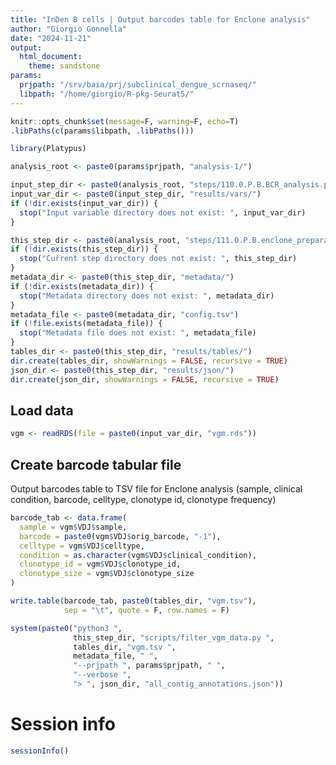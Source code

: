 ```yaml
---
title: "InDen B cells | Output barcodes table for Enclone analysis"
author: "Giorgio Gonnella"
date: "2024-11-21"
output:
  html_document:
    theme: sandstone
params:
  prjpath: "/srv/baia/prj/subclinical_dengue_scrnaseq/"
  libpath: "/home/giorgio/R-pkg-Seurat5/"
---
```


```r
knitr::opts_chunk$set(message=F, warning=F, echo=T)
.libPaths(c(params$libpath, .libPaths()))

library(Platypus)

analysis_root <- paste0(params$prjpath, "analysis-1/")

input_step_dir <- paste0(analysis_root, "steps/110.0.P.B.BCR_analysis.platypus/")
input_var_dir <- paste0(input_step_dir, "results/vars/")
if (!dir.exists(input_var_dir)) {
  stop("Input variable directory does not exist: ", input_var_dir)
}

this_step_dir <- paste0(analysis_root, "steps/111.0.P.B.enclone_preparation/")
if (!dir.exists(this_step_dir)) {
  stop("Current step directory does not exist: ", this_step_dir)
}
metadata_dir <- paste0(this_step_dir, "metadata/")
if (!dir.exists(metadata_dir)) {
  stop("Metadata directory does not exist: ", metadata_dir)
}
metadata_file <- paste0(metadata_dir, "config.tsv")
if (!file.exists(metadata_file)) {
  stop("Metadata file does not exist: ", metadata_file)
}
tables_dir <- paste0(this_step_dir, "results/tables/")
dir.create(tables_dir, showWarnings = FALSE, recursive = TRUE)
json_dir <- paste0(this_step_dir, "results/json/")
dir.create(json_dir, showWarnings = FALSE, recursive = TRUE)
```

## Load data

```r
vgm <- readRDS(file = paste0(input_var_dir, "vgm.rds"))
```

## Create barcode tabular file

Output barcodes table to TSV file for Enclone analysis
(sample, clinical condition, barcode, celltype, clonotype id,
clonotype frequency)

```r
barcode_tab <- data.frame(
  sample = vgm$VDJ$sample,
  barcode = paste0(vgm$VDJ$orig_barcode, "-1"),
  celltype = vgm$VDJ$celltype,
  condition = as.character(vgm$VDJ$clinical_condition),
  clonotype_id = vgm$VDJ$clonotype_id,
  clonotype_size = vgm$VDJ$clonotype_size
)

write.table(barcode_tab, paste0(tables_dir, "vgm.tsv"),
            sep = "\t", quote = F, row.names = F)
```

```r
system(paste0("python3 ",
              this_step_dir, "scripts/filter_vgm_data.py ",
              tables_dir, "vgm.tsv ",
              metadata_file, " ",
              "--prjpath ", params$prjpath, " ",
              "--verbose ",
              "> ", json_dir, "all_contig_annotations.json"))
```

# Session info

```r
sessionInfo()
```
